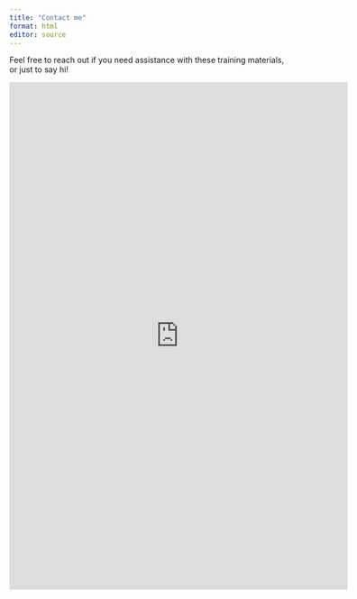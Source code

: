 ```yaml
---
title: "Contact me"
format: html
editor: source
---
```


Feel free to reach out if you need assistance with these training materials, or just to say hi!

<iframe src="https://docs.google.com/forms/d/e/1FAIpQLSfn7B6vL2fO8rvMszdP5JOUC3nCSOLpcInPRDUN6H_QmvEDrQ/viewform?embedded=true" width="600" height="900" frameborder="0" marginheight="0" marginwidth="0">Loading…</iframe>

